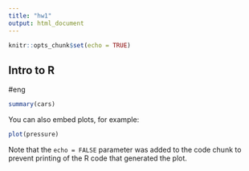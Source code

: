 ```yaml
---
title: "hw1"
output: html_document
---
```


```r
knitr::opts_chunk$set(echo = TRUE)
```

## Intro to R

#eng
 
```r
summary(cars)
```


You can also embed plots, for example:

```r
plot(pressure)
```

Note that the `echo = FALSE` parameter was added to the code chunk to prevent printing of the R code that generated the plot.
